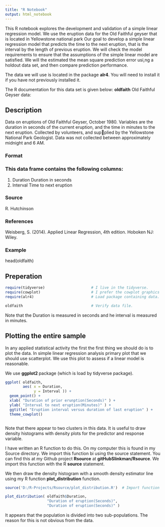 ```yaml
---
title: "R Notebook"
output: html_notebook
---
```

This R notebook explores the development and validation of a simple linear regression model.  We use the eruption data for the Old Faithful geyser that is located in Yellowstone national park
Our goal to develop a simple linear regression model that predicts the time to the next eruption, that is the interval by the length of previous eruption.  We will check the model requirements to ensure that the assumptions of the simple linear model are satisfied.  We will the estimated the mean square prediction error usi,ng a holdout data set, and then compare prediction performance.

The data we will use is located in the package **alr4**.  You will need to install it if you have not previously installed it.

The R documentation for this data set is given below: **oldfaith** Old Faithful Geyser data:  

## Description 

Data on eruptions of Old Faithful Geyser, October 1980. Variables are the duration in seconds of the current eruption, and the time in minutes to the next eruption. Collected by volunteers, and supplied by the Yellowstone National Park Geologist. Data was not collected between approximately midnight and 6 AM.

### Format

### This data frame contains the following columns:

1. Duration Duration in seconds
2. Interval Time to next eruption

### Source
  R. Hutchinson
  
### References
Weisberg, S. (2014). Applied Linear Regression, 4th edition. Hoboken NJ: Wiley.

### Example
head(oldfaith) 


## Preperation


```r
require(tidyverse)                     # I live in the tidyverse.
require(cowplot)                       # I prefer the cowplot graphics theme.
require(alr4)                          # Load package containing data.

oldfaith                               # Verify data file.
```

Note that the Duration is measured in seconds and he interval is measured in minutes. 

## Plotting the entire sample

In any applied statistical activity the first the first thing we should do is to plot the
data.  In simple linear regression analysis primary plot that we should use scatterplot. We use this plot to assess if a linear model is reasonable. 

We use **ggplot2 ** package (which is load by tidyverse package).

```r

ggplot( oldfaith,
        aes( x = Duration,
             y = Interval )) +
  geom_point() +
  xlab( "Duration of prior erunption(Seconds)" ) +
  ylab( "Interval to next eruption(Minutes)" ) +
  ggtitle( "Eruption interval versus duration of last eruption" ) +
  theme_cowplot()



```

Note that there appear to two clusters in this data.  It is useful to draw density histograms with density plots for the predictor and response variable.  

I have written an R function to do this.  On my computer this is found in my Source directory.  We import this function bi using the source statement.  You can find this at 
my Github project **Rsource** at **gitHubSlinkman/Rsource**.  We import this function with the R **source** statement.

We then draw the density histogram with a smooth density estimator line using my R function **plot_distribution** function.


```r
source('D:/R-Projects/Rsource/plot_distribution.R')  # Import function

plot_distribution( oldfaith$Duration,
                   "Duration of eruption(Seconds)",
                   "Duration of eruption(Seconds)" )
```

It appears that the population is divided into two sub-populations. The reason for this is not obvious from the data.


